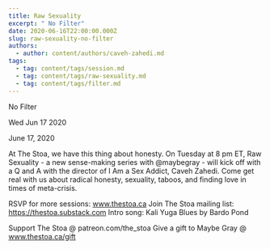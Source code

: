```yaml
---
title: Raw Sexuality
excerpt: " No Filter"
date: 2020-06-16T22:00:00.000Z
slug: raw-sexuality-no-filter
authors:
  - author: content/authors/caveh-zahedi.md
tags:
  - tag: content/tags/session.md
  - tag: content/tags/raw-sexuality.md
  - tag: content/tags/filter.md
---
```




 No Filter

Wed Jun 17 2020

June 17, 2020 

At The Stoa, we have this thing about honesty. On Tuesday at 8 pm ET, Raw Sexuality - a new sense-making series with @maybegray - will kick off with a Q and A with the director of I Am a Sex Addict, Caveh Zahedi. Come get real with us about radical honesty, sexuality, taboos, and finding love in times of meta-crisis.

RSVP for more sessions: www.thestoa.ca
Join The Stoa mailing list: https://thestoa.substack.com
Intro song: Kali Yuga Blues by Bardo Pond

Support The Stoa @ patreon.com/the_stoa
Give a gift to Maybe Gray @ www.thestoa.ca/gift


